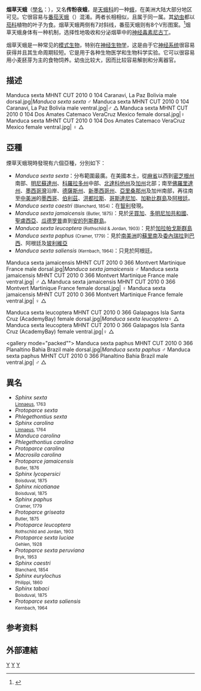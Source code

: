 {{Speciesbox
| genus = Manduca
| species = sexta
| image = Manduca sexta 2.jpg
| image_caption = 成蟲（雄蟲）
| image2 = Tobacco Hornworm 1.jpg
| image2_caption = 幼蟲
| authority = ([[林奈|Linnaeus]], 1763)<ref>{{cite web|url=http://www.cate-sphingidae.org/taxonomy/Manduca/sexta.html |title=CATE Creating a Taxonomic eScience - Sphingidae |publisher=Cate-sphingidae.org |date= |accessdate=2011-06-16 |deadurl=yes |archiveurl=https://web.archive.org/web/20121114082518/http://www.cate-sphingidae.org/taxonomy/Manduca/sexta.html |archivedate=2012-11-14 }}</ref>
}}
'''烟草天蛾'''（[[學名|學名]]：''{{lang|en|Manduca sexta}}''），又名'''传粉夜蛾'''，是[[天蛾科|天蛾科]]的一种[[蛾|蛾]]，在美洲大陆大部分地区可见。它很容易与[[番茄天蛾|番茄天蛾]]（''{{lang|en|Manduca quinquemaculata}}''）混淆。两者长相相似，且属于同一属。其[[幼虫|幼虫]]都以[[茄科|茄科]]植物的叶子为食。烟草天蛾两侧有7对斜线，番茄天蛾则有8个V形图案。<ref>{{cite web |url=http://entomology.ifas.ufl.edu/creatures/field/hornworm.htm |title=Tobacco hornworm, ''Manduca sexta'' (Linnaeus). ''Featured Creatures'' |accessdate=July 24, 2008 |last=Villanueva |first=R. |year=2007 |archive-date=2013-07-16 |archive-url=https://www.webcitation.org/6IAEgUYl2?url=http://entomology.ifas.ufl.edu/creatures/field/hornworm.htm |dead-url=no }}</ref>烟草天蛾身体有一种机制，选择性地吸收和分泌烟草中的[[神经毒素|神经毒素]][[尼古丁|尼古丁]]。

烟草天蛾是一种常见的[[模式生物|模式生物]]，特别在[[神经生物学|神经生物学]]，这是由于它[[神经系统|神经系统]]很容易获得并且其生命周期较短。它是用于各种生物医学和生物科学实验。它可以很容易用小麦胚芽为主的食物饲养。幼虫比较大，因而比较容易解剖和分离器官。

== 描述 ==
<gallery mode="packed">
Manduca sexta MHNT CUT 2010 0 104 Caranavi, La Paz Bolivia male dorsal.jpg|''Manduca sexta sexta'' ♂ 	
Manduca sexta MHNT CUT 2010 0 104 Caranavi, La Paz Bolivia male ventral.jpg|♂ △	
Manduca sexta MHNT CUT 2010 0 104 Dos Amates Catemaco VeraCruz Mexico female dorsal.jpg|♀	
Manduca sexta MHNT CUT 2010 0 104 Dos Amates Catemaco VeraCruz Mexico female ventral.jpg| ♀ △	
</gallery>

== 亞種 ==
煙草天蛾現時發現有六個亞種，分別如下：
*''Manduca sexta sexta''：分布範圍最廣。在美國本土，從[[麻省|麻省]]以西到[[密芝根州|密芝根州]]南部、[[明尼蘇達州|明尼蘇達州]]、[[科羅拉多州|科羅拉多州]]中部、[[北達科他州|北達科他州]]及[[加州|加州]]北部；南至[[佛羅里達州|佛羅里達州]]、[[墨西哥灣|墨西哥灣]]沿岸、[[德薩斯州|德薩斯州]]、[[新墨西哥州|新墨西哥州]]、[[亞里桑那州|亞里桑那州]]及加州南部，再往南至[[中美洲|中美洲]]的[[墨西哥|墨西哥]]、[[伯利茲|伯利茲]]、[[洪都拉斯|洪都拉斯]]、[[哥斯達尼加|哥斯達尼加]]、[[加勒比群島|加勒比群島]]及[[阿根廷|阿根廷]]。
*''Manduca sexta caestri'' <small>(Blanchard, 1854)</small>：在[[智利|智利]]發現。
*''Manduca sexta jamaicensis'' <small>(Butler, 1875)</small>：見於[[牙買加|牙買加]]、[[多明尼加共和國|多明尼加共和國]]、[[聖盧西亞|聖盧西亞]]、[[瓜德罗普|瓜德罗普]]直到[[安的列斯群島|安的列斯群島]]。
*''Manduca sexta leucoptera'' <small>(Rothschild & Jordan, 1903)</small>：見於[[加拉帕戈斯群島|加拉帕戈斯群島]]
*''Manduca sexta paphus'' <small>(Cramer, 1779)</small>：見於[[南美洲|南美洲]]的[[蘇里南|蘇里南]]及[[委內瑞拉|委內瑞拉]]到[[巴西|巴西]]、阿根廷及[[玻利維亞|玻利維亞]]
*''Manduca sexta saliensis'' <small>(Kernbach, 1964)</small>：只見於阿根廷。
<gallery mode="packed">
Manduca sexta jamaicensis MHNT CUT 2010 0 366 Montvert Martinique France male dorsal.jpg|''Manduca sexta jamaicensis''   ♂ 	
Manduca sexta jamaicensis MHNT CUT 2010 0 366 Montvert Martinique France male ventral.jpg| ♂  △
Manduca sexta jamaicensis MHNT CUT 2010 0 366 Montvert Martinique France female dorsal.jpg| ♀  	
Manduca sexta jamaicensis MHNT CUT 2010 0 366 Montvert Martinique France female ventral.jpg| ♀ △	
</gallery>
<gallery mode=packed>
Manduca sexta leucoptera MHNT CUT 2010 0 366 Galapagos Isla Santa Cruz (AcademyBay) female dorsal.jpg|''Manduca sexta leucoptera ''♀ △ 
Manduca sexta leucoptera MHNT CUT 2010 0 366 Galapagos Isla Santa Cruz (AcademyBay) female ventral.jpg|♀ △ 
</gallery>
<gallery mode="packed"">
Manduca sexta paphus MHNT CUT 2010 0 366 Planaltino Bahia Brazil male dorsal.jpg|''Manduca sexta paphus'' ♂ 
Manduca sexta paphus MHNT CUT 2010 0 366 Planaltino Bahia Brazil male ventral.jpg| ♂ △
</gallery>

==異名==
{{Div col|colwidth=15em}}
*''Sphinx sexta'' <br><small>[[林奈|Linnaeus]], 1763<br></small>
*''Protoparce sexta''
*''Phlegethontius sexta''
*''Sphinx carolina'' <br><small>[[林奈|Linnaeus]], 1764<br></small>
*''Manduca carolina''
*''Phlegethontius carolina''
*''Protoparce carolina''
*''Macrosila carolina''
*''Protoparce jamaicensis'' <br><small>Butler, 1876<br></small>
*''Sphinx lycopersici'' <br><small>Boisduval, 1875<br></small>
*''Sphinx nicotianae'' <br><small>Boisduval, 1875<br></small>
*''Sphinx paphus'' <br><small>Cramer, 1779<br></small>
*''Protoparce griseata'' <br><small>Butler, 1875<br></small>
*''Protoparce leucoptera'' <br><small>Rothschild and Jordan, 1903<br></small>
*''Protoparce sexta luciae'' <br><small>Gehlen, 1928<br></small>
*''Protoparce sexta peruviana'' <br><small>Bryk, 1953<br></small>
*''Sphinx caestri'' <br><small>Blanchard, 1854<br></small>
*''Sphinx eurylochus'' <br><small>Philippi, 1860<br></small>
*''Sphinx tabaci'' <br><small>Boisduval, 1875<br></small>
*''Protoparce sexta saliensis'' <br><small>Kernbach, 1964<br></small>
{{div col end}}

==参考资料==
{{reflist}}

== 外部連結 ==
{{Commons category|Manduca sexta}}
{{taxonbar}}

[[Category:煙草天蛾屬|Y]]
[[Category:农业害虫|Y]]
[[Category:17673年描述的昆虫|Y]]